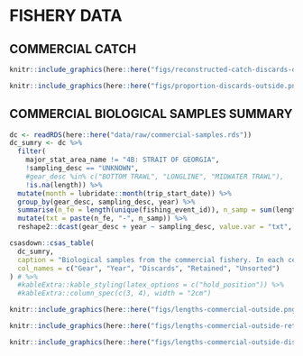 # FISHERY DATA {#app:fishery-data}

## COMMERCIAL CATCH

```r
knitr::include_graphics(here::here("figs/reconstructed-catch-discards-outside.png"))
```

```r
knitr::include_graphics(here::here("figs/proportion-discards-outside.png"))
```

## COMMERCIAL BIOLOGICAL SAMPLES SUMMARY

```r
dc <- readRDS(here::here("data/raw/commercial-samples.rds"))
dc_sumry <- dc %>%
  filter(
    major_stat_area_name != "4B: STRAIT OF GEORGIA",
    !sampling_desc == "UNKNOWN",
    #gear_desc %in% c("BOTTOM TRAWL", "LONGLINE", "MIDWATER TRAWL"),
    !is.na(length)) %>%
  mutate(month = lubridate::month(trip_start_date)) %>%
  group_by(gear_desc, sampling_desc, year) %>%
  summarise(n_fe = length(unique(fishing_event_id)), n_samp = sum(length > 0)) %>%
  mutate(txt = paste(n_fe, "-", n_samp)) %>%
  reshape2::dcast(gear_desc + year ~ sampling_desc, value.var = "txt", fill = c("0 - 0"))

csasdown::csas_table(
  dc_sumry,
  caption = "Biological samples from the commercial fishery. In each cell, the first number indicates the number of fishing events and the second number indicates the number of samples.",
  col_names = c("Gear", "Year", "Discards", "Retained", "Unsorted")
) # %>%
  #kableExtra::kable_styling(latex_options = c("hold_position")) %>%
  #kableExtra::column_spec(c(3, 4), width = "2cm")
```



```r
knitr::include_graphics(here::here("figs/lengths-commercial-outside.png"))
```

```r
knitr::include_graphics(here::here("figs/lengths-commercial-outside-retained.png"))
```

```r
knitr::include_graphics(here::here("figs/lengths-commercial-outside-discard.png"))
```


